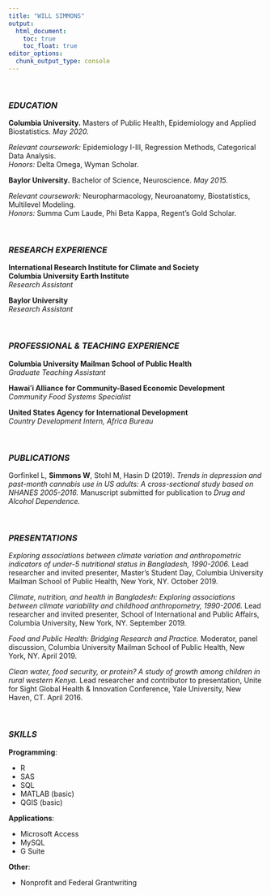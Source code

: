 ```yaml
---
title: "WILL SIMMONS"
output: 
  html_document:
    toc: true
    toc_float: true
editor_options: 
  chunk_output_type: console
---
```


&nbsp;
&nbsp;

### *EDUCATION*
**Columbia University.** Masters of Public Health, Epidemiology and Applied Biostatistics. *May 2020.*

*Relevant coursework:* Epidemiology I-III, Regression Methods, Categorical Data Analysis.  
*Honors:* Delta Omega, Wyman Scholar.

**Baylor University.** Bachelor of Science, Neuroscience. *May 2015.*

*Relevant coursework:* Neuropharmacology, Neuroanatomy, Biostatistics, Multilevel Modeling.  
*Honors:* Summa Cum Laude, Phi Beta Kappa, Regent's Gold Scholar.

&nbsp;

### *RESEARCH EXPERIENCE*
**International Research Institute for Climate and Society**  
**Columbia University Earth Institute**  
*Research Assistant*

**Baylor University**  
*Research Assistant*

&nbsp;

### *PROFESSIONAL & TEACHING EXPERIENCE*
**Columbia University Mailman School of Public Health**  
*Graduate Teaching Assistant*

**Hawaiʻi Alliance for Community-Based Economic Development**  
*Community Food Systems Specialist*

**United States Agency for International Development**  
*Country Development Intern, Africa Bureau*

&nbsp;

### *PUBLICATIONS*
Gorfinkel L, **Simmons W**, Stohl M, Hasin D (2019). *Trends in depression and past-month cannabis use in US adults: A cross-sectional study based on NHANES 2005-2016.* Manuscript submitted for publication to *Drug and Alcohol Dependence.*

&nbsp;

### *PRESENTATIONS*
*Exploring associations between climate variation and anthropometric indicators of under-5 nutritional status in Bangladesh, 1990-2006.* Lead researcher and invited presenter, Master’s Student Day, Columbia University Mailman School of Public Health, New York, NY. October 2019.

*Climate, nutrition, and health in Bangladesh: Exploring associations between climate variability and childhood anthropometry, 1990-2006.* Lead researcher and invited presenter, School of International and Public Affairs, Columbia University, New York, NY. September 2019.

*Food and Public Health: Bridging Research and Practice.* Moderator, panel discussion, Columbia University Mailman School of Public Health, New York, NY. April 2019.

*Clean water, food security, or protein? A study of growth among children in rural western Kenya.* Lead researcher and contributor to presentation, Unite for Sight Global Health & Innovation Conference, Yale University, New Haven, CT. April 2016.

&nbsp;


### *SKILLS*

**Programming**:  

  * R
  * SAS
  * SQL
  * MATLAB (basic)
  * QGIS (basic)
  
**Applications**:

  * Microsoft Access
  * MySQL
  * G Suite
  
**Other**:

  * Nonprofit and Federal Grantwriting